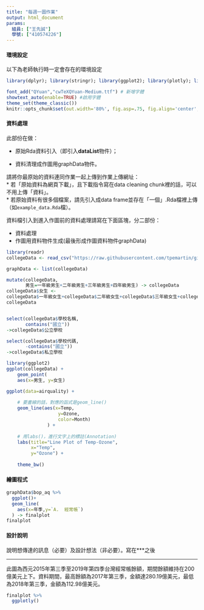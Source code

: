 ```yaml
---
title: "每週一圖作業"
output: html_document
params:
  組員: ["王先誠"]  
  學號: ["410574226"]
---
```


#### 環境設定

以下為老師執行時一定會存在的環境設定
```r
library(dplyr); library(stringr); library(ggplot2); library(plotly); library(lubridate); library(readr); library(tidyr); library(showtext)

font_add("QYuan","cwTeXQYuan-Medium.ttf") # 新增字體
showtext_auto(enable=TRUE) #啟用字體
theme_set(theme_classic())
knitr::opts_chunk$set(out.width='80%', fig.asp=.75, fig.align='center', fig.showtext=T)
```

#### 資料處理

此部份在做：

  * 原始Rda資料引入（即引入**dataList**物件）；
  
  * 資料清理成作圖用graphData物件。

請將你最原始的資料連同作業一起上傳到作業上傳網址：  
  * 若「原始資料為網頁下載」，且下載指令寫在data cleaning chunk裡的話，可以不用上傳「資料」。  
  * 若原始資料有很多個檔案，請先引入成data frame並存在「一個」.Rda檔裡上傳（如`example_data.Rda`檔）。  

資料檔引入到進入作圖前的資料處理請寫在下面區塊，分二部份：

  * 資料處理  
  * 作圖用資料物件生成(最後形成作圖資料物件graphData)
  
```r
library(readr)
collegeData <- read_csv("https://raw.githubusercontent.com/tpemartin/github-data/master/103_student.csv")

graphData <- list(collegeData)

mutate(collegeData,
       男生=一年級男生+二年級男生+三年級男生+四年級男生) -> collegeData 
collegeData$女生 <-
collegeData$一年級女生+collegeData$二年級女生+collegeData$三年級女生+collegeData$四年級女生 
collegeData


select(collegeData$學校名稱,
       contains("國立"))
->collegeData$公立學校

select(collegeData$學校代碼,
       -contains("國立"))
->collegeData$私立學校
```

```r
library(ggplot2)
ggplot(collegeData) +
    geom_point(
    aes(x=男生, y=女生)
```

```r
ggplot(data=airquality) +   
    
    # 要畫線的話，對應的函式是geom_line()
    geom_line(aes(x=Temp,  
                   y=Ozone,
                   color=Month) 
               ) +
    
    # 用labs()，進行文字上的標註(Annotation)
    labs(title="Line Plot of Temp-Ozone",
         x="Temp",
         y="Ozone") +
    
    theme_bw()
```

#### 繪圖程式

```r
graphData$bop_aq %>%
  ggplot()+
  geom_line(
    aes(x=年季,y=`A.  經常帳`)
  ) -> finalplot
finalplot
```

#### 設計說明
說明想傳達的訊息（必要）及設計想法（非必要）。寫在***之後

*** 

此圖為西元2015年第三季至2019年第四季台灣經常帳餘額，期間餘額維持在200億美元上下。資料期間，最高餘額為2017年第三季，金額達280.19億美元，最低為2018年第三季，金額為112.98億美元。

```r
finalplot %>%
  ggplotly()
```
